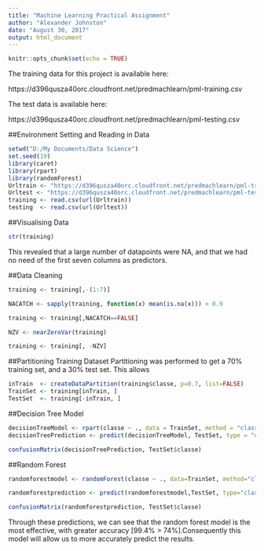 ---
title: "Machine Learning Practical Assignment"
author: "Alexander Johnston"
date: "August 30, 2017"
output: html_document
---

```{r setup, include=FALSE}
knitr::opts_chunk$set(echo = TRUE)
```


The training data for this project is available here:

https://d396qusza40orc.cloudfront.net/predmachlearn/pml-training.csv

The test data is available here:

https://d396qusza40orc.cloudfront.net/predmachlearn/pml-testing.csv

##Environment Setting and Reading in Data

```{r}
setwd("D:/My Documents/Data Science")
set.seed(19)
library(caret)
library(rpart)
library(randomForest)
Urltrain <- "https://d396qusza40orc.cloudfront.net/predmachlearn/pml-training.csv"
Urltest <- "https://d396qusza40orc.cloudfront.net/predmachlearn/pml-testing.csv"
training <- read.csv(url(Urltrain))
testing  <- read.csv(url(Urltest))
```

##Visualising Data
```{r}
str(training)
```
This revealed that a large number of datapoints were NA, and that we had no need of the first seven columns as predictors.

##Data Cleaning
```{r}
training <- training[,-(1:7)]

NACATCH <- sapply(training, function(x) mean(is.na(x))) > 0.9

training <- training[,NACATCH==FALSE]

NZV <- nearZeroVar(training)

training <- training[, -NZV]

```

##Partitioning Training Dataset
Partitioning was performed to get a 70% training set, and a 30% test set. This allows 
```{r}
inTrain  <- createDataPartition(training$classe, p=0.7, list=FALSE)
TrainSet <- training[inTrain, ]
TestSet  <- training[-inTrain, ]
```

##Decision Tree Model
```{r}
decisionTreeModel <- rpart(classe ~ ., data = TrainSet, method = "class")
decisionTreePrediction <- predict(decisionTreeModel, TestSet, type = "class")

confusionMatrix(decisionTreePrediction, TestSet$classe)
```

##Random Forest
```{r}
randomforestmodel <- randomForest(classe ~ ., data=TrainSet, method="class")

randomforestprediction <- predict(randomforestmodel,TestSet, type="class")

confusionMatrix(randomforestprediction, TestSet$classe)
```

Through these predictions, we can see that the random forest model is the most effective, with greater accuracy [99.4% > 74%].Consequently this model will allow us to more accurately predict the results.